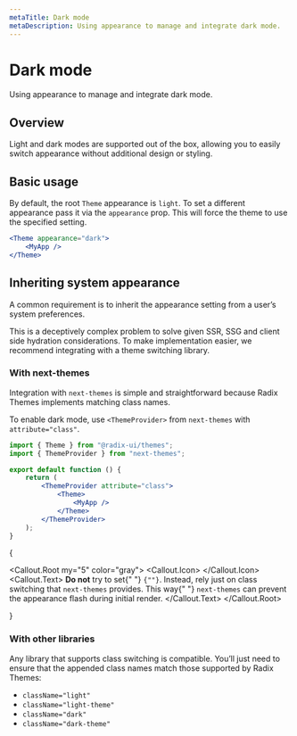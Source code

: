 ```yaml
---
metaTitle: Dark mode
metaDescription: Using appearance to manage and integrate dark mode.
---
```


# Dark mode

<Description>Using appearance to manage and integrate dark mode.</Description>

## Overview

Light and dark modes are supported out of the box, allowing you to easily switch appearance without additional design or styling.

<Box my="5">
	<ThemesDarkModeExample />
</Box>

## Basic usage

By default, the root `Theme` appearance is `light`. To set a different appearance pass it via the `appearance` prop. This will force the theme to use the specified setting.

```jsx line=1
<Theme appearance="dark">
	<MyApp />
</Theme>
```

## Inheriting system appearance

A common requirement is to inherit the appearance setting from a user’s system preferences.

This is a deceptively complex problem to solve given SSR, SSG and client side hydration considerations. To make implementation easier, we recommend integrating with a theme switching library.

### With next-themes

Integration with `next-themes` is simple and straightforward because Radix Themes implements matching class names.

To enable dark mode, use `<ThemeProvider>` from `next-themes` with `attribute="class"`.

```jsx line=6
import { Theme } from "@radix-ui/themes";
import { ThemeProvider } from "next-themes";

export default function () {
	return (
		<ThemeProvider attribute="class">
			<Theme>
				<MyApp />
			</Theme>
		</ThemeProvider>
	);
}
```

{

<Callout.Root my="5" color="gray">
	<Callout.Icon>
		<InfoCircledIcon />
	</Callout.Icon>
	<Callout.Text>
		<Strong>Do not</Strong> try to set{" "}
		<Code>{"<Theme appearance={resolvedTheme}>"}</Code>. Instead, rely just on
		class switching that <Code>next-themes</Code> provides. This way{" "}
		<Code>next-themes</Code> can prevent the appearance flash during initial
		render.
	</Callout.Text>
</Callout.Root>

}

### With other libraries

Any library that supports class switching is compatible. You’ll just need to ensure that the appended class names match those supported by Radix Themes:

- `className="light"`
- `className="light-theme"`
- `className="dark"`
- `className="dark-theme"`

